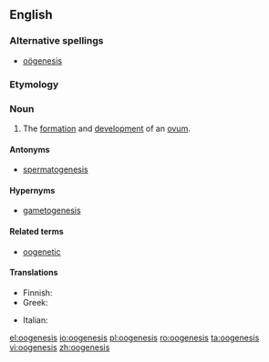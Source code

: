 ==English==
{{wikipedia}}
===Alternative spellings===
*[[oögenesis]]

===Etymology===
{{prefix|oo|genesis}}

===Noun===
{{en-noun|oogeneses|-}}

# {{biology}} The [[formation]] and [[development]] of an [[ovum]].

====Antonyms====
* [[spermatogenesis]]

====Hypernyms====
* [[gametogenesis]]

====Related terms====
* [[oogenetic]]

====Translations====
{{trans-top|formation and development of ovum}}
* Finnish: {{t-|fi|oogeneesi}}
* Greek: {{t+|el|ωογένεση|f|tr=oogenesi}}
{{trans-mid}}
* Italian: {{t-|it|oogenesi|f}}
{{trans-bottom}}

[[el:oogenesis]]
[[io:oogenesis]]
[[pl:oogenesis]]
[[ro:oogenesis]]
[[ta:oogenesis]]
[[vi:oogenesis]]
[[zh:oogenesis]]